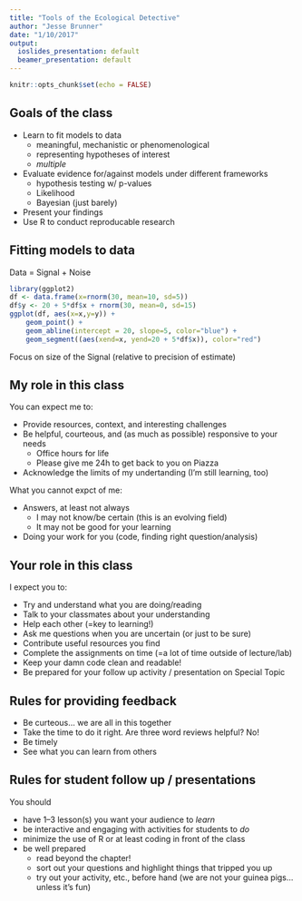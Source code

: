```yaml
---
title: "Tools of the Ecological Detective"
author: "Jesse Brunner"
date: "1/10/2017"
output:
  ioslides_presentation: default
  beamer_presentation: default
---
```


```r
knitr::opts_chunk$set(echo = FALSE)
```

## Goals of the class

- Learn to fit models to data
     +  meaningful, mechanistic or phenomenological 
     +  representing hypotheses of interest
     +  _multiple_
- Evaluate evidence for/against models under different frameworks
     +  hypothesis testing w/ p-values
     +  Likelihood
     +  Bayesian (just barely)
- Present your findings
- Use R to conduct reproducable research



## Fitting models to data

Data = Signal + Noise
```r
library(ggplot2)
df <- data.frame(x=rnorm(30, mean=10, sd=5))
df$y <- 20 + 5*df$x + rnorm(30, mean=0, sd=15)
ggplot(df, aes(x=x,y=y)) + 
	geom_point() + 
	geom_abline(intercept = 20, slope=5, color="blue") + 
	geom_segment((aes(xend=x, yend=20 + 5*df$x)), color="red")
```

Focus on size of the Signal (relative to precision of estimate)

## My role in this class

You can expect me to:

- Provide resources, context, and interesting challenges 
- Be helpful, courteous, and (as much as possible) responsive to your needs 
    + Office hours for life 
    + Please give me 24h to get back to you on Piazza 
- Acknowledge the limits of my undertanding (I'm still learning, too)

What you cannot expct of me: 

- Answers, at least not always
    + I may not know/be certain (this is an evolving field)
    + It may not be good for your learning 
- Doing your work for you (code, finding right question/analysis)

## Your role in this class

I expect you to:

- Try and understand what you are doing/reading 
- Talk to your classmates about your understanding
- Help each other (=key to learning!)
- Ask me questions when you are uncertain (or just to be sure)
- Contribute useful resources you find
- Complete the assignments on time (=a lot of time outside of lecture/lab) 
- Keep your damn code clean and readable!
- Be prepared for your follow up activity / presentation on Special Topic

## Rules for providing feedback 

- Be curteous... we are all in this together 
- Take the time to do it right. Are three word reviews helpful? No! 
- Be timely
- See what you can learn from others

## Rules for student follow up / presentations

You should 

- have 1--3 lesson(s) you want your audience to _learn_ 
- be interactive and engaging with activities for students to _do_
- minimize the use of R or at least coding in front of the class  
- be well prepared 
     - read beyond the chapter! 
     - sort out your questions and highlight things that tripped you up 
     - try out your activity, etc., before hand (we are not your guinea pigs...unless it's fun)
